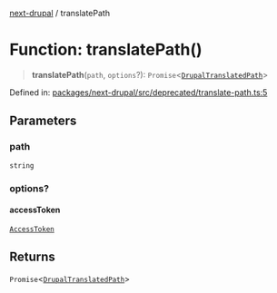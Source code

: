 [next-drupal](../globals.mdx) / translatePath

# Function: translatePath()

> **translatePath**(`path`, `options`?): `Promise`\<[`DrupalTranslatedPath`](../interfaces/DrupalTranslatedPath.mdx)\>

Defined in: [packages/next-drupal/src/deprecated/translate-path.ts:5](https://github.com/chapter-three/next-drupal/blob/b814feb907442ea504825c35810c973aeb865442/packages/next-drupal/src/deprecated/translate-path.ts#L5)

## Parameters

### path

`string`

### options?

#### accessToken

[`AccessToken`](../interfaces/AccessToken.mdx)

## Returns

`Promise`\<[`DrupalTranslatedPath`](../interfaces/DrupalTranslatedPath.mdx)\>
